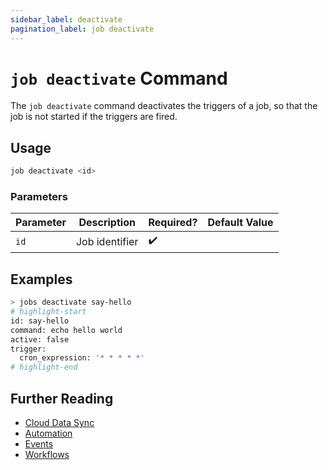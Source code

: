 ```yaml
---
sidebar_label: deactivate
pagination_label: job deactivate
---
```


# `job deactivate` Command

The `job deactivate` command deactivates the triggers of a job, so that the job is not started if the triggers are fired.

## Usage

```bash
job deactivate <id>
```

### Parameters

| Parameter | Description    | Required? | Default Value |
| --------- | -------------- | --------- | ------------- |
| `id`      | Job identifier | ✔️        |               |

## Examples

```bash
> jobs deactivate say-hello
# highlight-start
​id: say-hello
​command: echo hello world
​active: false
​trigger:
​  cron_expression: '* * * * *'
# highlight-end
```

## Further Reading

- [Cloud Data Sync](../../../../concepts/cloud-data-sync/index.mdx)
- [Automation](../../../../concepts/automation/index.mdx)
- [Events](../../../events/index.mdx)
- [Workflows](../../../workflows/index.mdx)
